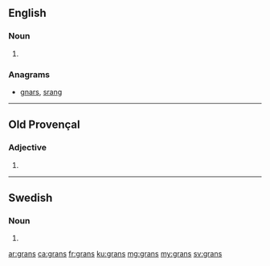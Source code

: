 {{also|gräns}}
==English==

===Noun===
{{head|en|noun plural form}}

# {{plural of|gran|lang=en}}

===Anagrams===
* [[gnars#English|gnars]], [[srang#English|srang]]

----

==Old Provençal==

===Adjective===
{{head|pro|adjective form}} {{g|m-p|f-p}}

# {{plural of|gran|lang=pro}}

----

==Swedish==

===Noun===
{{head|sv|noun form}}

# {{sv-noun-form-indef-gen|gran}}

[[ar:grans]]
[[ca:grans]]
[[fr:grans]]
[[ku:grans]]
[[mg:grans]]
[[my:grans]]
[[sv:grans]]
